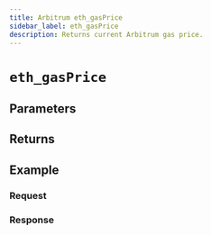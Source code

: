```yaml
---
title: Arbitrum eth_gasPrice
sidebar_label: eth_gasPrice
description: Returns current Arbitrum gas price.
---
```




# `eth_gasPrice`

<Description />

## Parameters


<Params />

## Returns


<Returns />

## Example


<Example />

### Request


<Request />

### Response


<Response />
